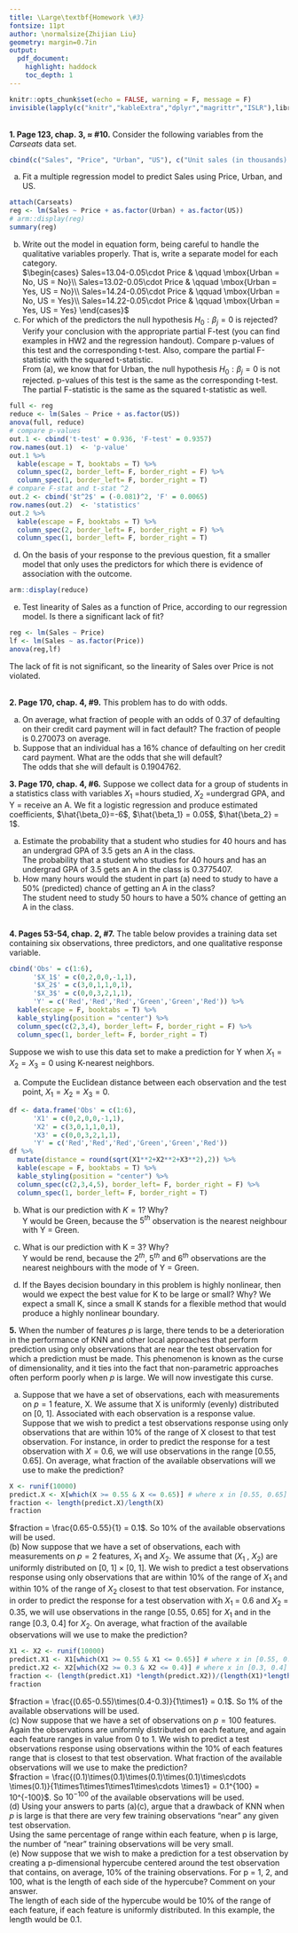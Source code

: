 ```yaml
---
title: \Large\textbf{Homework \#3}
fontsize: 11pt
author: \normalsize{Zhijian Liu}
geometry: margin=0.7in
output: 
  pdf_document: 
    highlight: haddock
    toc_depth: 1
---
```

```r
knitr::opts_chunk$set(echo = FALSE, warning = F, message = F)
invisible(lapply(c("knitr","kableExtra","dplyr","magrittr","ISLR"),library, character.only=TRUE))
```
\vspace{-0.5cm}
\textbf{\textcolor{red}{Multiple Linear Regression}}  
**1. Page 123, chap. 3, $\approx$ #10.**  Consider the following variables from the *Carseats* data set.  
```r
cbind(c("Sales", "Price", "Urban", "US"), c("Unit sales (in thousands) at each location", "Price company charges for car seats at each site", "A factor with levels No and Yes to indicate whether the store is in an urban or rural location","A factor with levels No and Yes to indicate whether the store is in the US or not")) %>% kable(booktabs = T) %>% column_spec(1, border_right = T) 
```

 (a) Fit a multiple regression model to predict Sales using Price, Urban, and US.
```r
attach(Carseats)
reg <- lm(Sales ~ Price + as.factor(Urban) + as.factor(US))
# arm::display(reg)
summary(reg)
```
 
 (b) Write out the model in equation form, being careful to handle the qualitative variables properly. That is, write a separate model for each category.  
 \newline
 $\begin{cases}
 Sales=13.04-0.05\cdot Price & \qquad \mbox{Urban = No, US = No}\\
 Sales=13.02-0.05\cdot Price & \qquad \mbox{Urban = Yes, US = No}\\
 Sales=14.24-0.05\cdot Price & \qquad \mbox{Urban = No, US = Yes}\\
 Sales=14.22-0.05\cdot Price & \qquad \mbox{Urban = Yes, US = Yes}
 \end{cases}$
 (c) For which of the predictors the null hypothesis $H_0 : \beta_j = 0$ is \underline{not} rejected? Verify your conclusion with the appropriate partial F-test (you can find examples in HW2 and the regression handout). Compare p-values of this test and the corresponding t-test. Also, compare the partial F-statistic with the squared t-statistic.  
 \newline
 From (a), we know that for Urban, the null hypothesis $H_0: \beta_j=0$ is not rejected. p-values of this test is the same as the corresponding t-test. The partial F-statistic is the same as the squared t-statistic as well.\newpage  
```r
full <- reg
reduce <- lm(Sales ~ Price + as.factor(US))
anova(full, reduce)
# compare p-values
out.1 <- cbind('t-test' = 0.936, 'F-test' = 0.9357)
row.names(out.1)  <- 'p-value'
out.1 %>%
  kable(escape = T, booktabs = T) %>%
  column_spec(2, border_left= F, border_right = F) %>%
  column_spec(1, border_left= F, border_right = T) 
# compare F-stat and t-stat ^2
out.2 <- cbind('$t^2$' = (-0.081)^2, 'F' = 0.0065) 
row.names(out.2)  <- 'statistics'
out.2 %>%
  kable(escape = F, booktabs = T) %>%
  column_spec(2, border_left= F, border_right = F) %>%
  column_spec(1, border_left= F, border_right = T) 
```
 
 
 (d) On the basis of your response to the previous question, fit a smaller model that only uses the predictors for which there is evidence of association with the outcome.  
```r
arm::display(reduce)
```
 
 (e) Test linearity of Sales as a function of Price, according to our regression model. Is there a significant lack of fit?  
```r
reg <- lm(Sales ~ Price)
lf <- lm(Sales ~ as.factor(Price))
anova(reg,lf)
```
 The lack of fit is not significant, so the linearity of Sales over Price is not violated.
 
 
\textbf{\textcolor{red}{Logistic Regression}}  
**2. Page 170, chap. 4, #9.**  This problem has to do with odds.  

 (a) On average, what fraction of people with an odds of 0.37 of defaulting on their credit card payment will in fact default?
 \begin{align*}
 \frac{\pi}{1-\pi} &= 0.37\\  
 \pi &= 0.270073
 \end{align*}
 The fraction of people is 0.270073 on average.  
 (b) Suppose that an individual has a 16% chance of defaulting on her credit card payment. What are the odds that she will default?  
 \begin{align*}
 &\pi = 0.16\\
 &\frac{\pi}{1-\pi} = 0.1904762 
 \end{align*}
 The odds that she will default is 0.1904762.  
 
**3. Page 170, chap. 4, #6.**  Suppose we collect data for a group of students in a statistics class with variables $X_1$ =hours studied, $X_2$ =undergrad GPA, and Y = receive an A. We fit a logistic regression and produce estimated coefficients, $\hat{\beta_0}=-6$, $\hat{\beta_1} = 0.05$, $\hat{\beta_2} = 1$.

 (a) Estimate the probability that a student who studies for 40 hours and has an undergrad GPA of 3.5 gets an A in the class.  
 \begin{align*}
 log\frac{\hat{\pi}}{1-\hat{\pi}} &= \hat{\beta_0} + \hat{\beta_1}\cdot X_1 + \hat{\beta_2}\cdot X_2\\  
 log\frac{\hat{\pi}}{1-\hat{\pi}} &= -6 + 0.05 \cdot 40 + 1 \cdot 3.5\\
 log\frac{\hat{\pi}}{1-\hat{\pi}} &= -0.5\\
                        \hat{\pi} &= 0.3775407
 \end{align*}
 The probability that a student who studies for 40 hours and has an undergrad GPA of 3.5 gets an A in the class is 0.3775407.  
 (b) How many hours would the student in part (a) need to study to have a 50% (predicted) chance of getting an A in the class?  
 \begin{align*}
 log\frac{0.5}{1-0.5} &= -6 + 0.05 \cdot (X_1) + 1 \cdot 3.5\\
                    0 &= -2.5 + 0.05 \cdot (X_1)\\
                  X_1 &= 50
 \end{align*}
 The student need to study 50 hours to have a 50% chance of getting an A in the class.  
 
 
\textbf{\textcolor{red}{KNN}}  
**4. Pages 53-54, chap. 2, #7.** The table below provides a training data set containing six observations, three predictors, and one qualitative response variable.  
```r
cbind('Obs' = c(1:6),
      '$X_1$' = c(0,2,0,0,-1,1),
      '$X_2$' = c(3,0,1,1,0,1),
      '$X_3$' = c(0,0,3,2,1,1),
      'Y' = c('Red','Red','Red','Green','Green','Red')) %>%
  kable(escape = F, booktabs = T) %>%
  kable_styling(position = "center") %>%
  column_spec(c(2,3,4), border_left= F, border_right = F) %>%
  column_spec(1, border_left= F, border_right = T) 
```
  Suppose we wish to use this data set to make a prediction for Y when $X_1 = X_2 = X_3 = 0$ using K-nearest neighbors.
  
  (a) Compute the Euclidean distance between each observation and the test point, $X_1 = X_2 = X_3 = 0$.
  \newline
```r
df <- data.frame('Obs' = c(1:6),
      'X1' = c(0,2,0,0,-1,1),
      'X2' = c(3,0,1,1,0,1),
      'X3' = c(0,0,3,2,1,1),
      'Y' = c('Red','Red','Red','Green','Green','Red'))
df %>% 
  mutate(distance = round(sqrt(X1**2+X2**2+X3**2),2)) %>%
  kable(escape = F, booktabs = T) %>%
  kable_styling(position = "center") %>%
  column_spec(c(2,3,4,5), border_left= F, border_right = F) %>%
  column_spec(1, border_left= F, border_right = T) 
```

  
  (b) What is our prediction with $K = 1$? Why?  
  Y would be Green, because the $5^{th}$ observation is the nearest neighbour with Y = Green.  
  
  (c) What is our prediction with K = 3? Why?  
  Y would be rend, because the $2^{th}$, $5^{th}$ and $6^{th}$ observations are the nearest neighbours with the mode of Y = Green.  
  
  (d) If the Bayes decision boundary in this problem is highly nonlinear, then would we expect the best value for K to be large or small? Why?
  \newline
  We expect a small K, since a small K stands for a flexible method that would produce a highly nonlinear boundary.  
  
**5.** When the number of features $p$ is large, there tends to be a deterioration in the performance of KNN and other local approaches that perform prediction using only observations that are near the test observation for which a prediction must be made. This phenomenon is known as the curse of dimensionality, and it ties into the fact that non-parametric approaches often perform poorly when $p$ is large. We will now investigate this curse.

 (a) Suppose that we have a set of observations, each with measurements on $p = 1$ feature, X. We assume that X is uniformly (evenly) distributed on [0, 1]. Associated with each observation is a response value. Suppose that we wish to predict a test observations response using only observations that are within 10% of the range of X closest to that test observation. For instance, in order to predict the response for a test observation with $X = 0.6$, we will use observations in the range [0.55, 0.65]. On average, what fraction of the available observations will we use to make the prediction?
```r
X <- runif(10000) 
predict.X <- X[which(X >= 0.55 & X <= 0.65)] # where x in [0.55, 0.65]
fraction <- length(predict.X)/length(X)
fraction
```
 $fraction = \frac{0.65-0.55}{1} = 0.1$. So 10% of the available observations will be used.  
 (b) Now suppose that we have a set of observations, each with measurements on $p = 2$ features, $X_1$ and $X_2$. We assume that ($X_1$ , $X_2$) are uniformly distributed on [0, 1] × [0, 1]. We wish to predict a test observations response using only observations that are within 10% of the range of $X_1$ and within 10% of the range of $X_2$ closest to that test observation. For instance, in order to predict the response for a test observation with $X_1$ = 0.6 and $X_2$ = 0.35, we will use observations in the range [0.55, 0.65] for $X_1$ and in the range [0.3, 0.4] for $X_2$. On average, what fraction of the available observations will we use to make the prediction?  
```r
X1 <- X2 <- runif(10000) 
predict.X1 <- X1[which(X1 >= 0.55 & X1 <= 0.65)] # where x in [0.55, 0.65]
predict.X2 <- X2[which(X2 >= 0.3 & X2 <= 0.4)] # where x in [0.3, 0.4]
fraction <- (length(predict.X1) *length(predict.X2))/(length(X1)*length(X2))
fraction
```
 $fraction = \frac{(0.65-0.55)\times(0.4-0.3)}{1\times1} = 0.1$. So 1% of the available observations will be used.  
 (c) Now suppose that we have a set of observations on $p = 100$ features. Again the observations are uniformly distributed on each feature, and again each feature ranges in value from 0 to 1. We wish to predict a test observations response using observations within the 10% of each features range that is closest to that test observation. What fraction of the available observations will we use to make the prediction?  
 \newline
 $fraction = \frac{(0.1)\times(0.1)\times(0.1)\times(0.1)\times\cdots \times(0.1)}{1\times1\times1\times1\times\cdots \times1} = 0.1^{100} = 10^{-100}$. So $10^{-100}$ of the available observations will be used.  
 (d) Using your answers to parts (a)(c), argue that a drawback of KNN when $p$ is large is that there are very few training observations “near” any given test observation.  
 \newline
 Using the same percentage of range within each feature, when p is large, the number of "near" training observations will be very small.  
 (e) Now suppose that we wish to make a prediction for a test observation by creating a p-dimensional hypercube centered around the test observation that contains, on average, 10% of the training observations. For p = 1, 2, and 100, what is the length of each side of the hypercube? Comment on your answer.  
 \newline
 The length of each side of the hypercube would be 10% of the range of each feature, if each feature is uniformly distributed. In this example, the length would be 0.1.
 <!-- Note: A hypercube is a generalization of a cube to an arbitrary number of dimensions. When p = 1, a hypercube is simply a line segment, when p = 2 it is a square, and when p = 100 it is a 100-dimensional cube. -->


